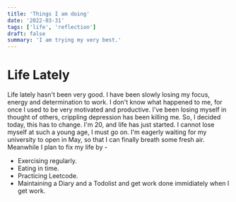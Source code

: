 ```yaml
---
title: 'Things I am doing'
date: '2022-03-31'
tags: ['life', 'reflection']
draft: false
summary: 'I am trying my very best.'
---
```


# Life Lately

Life lately hasn't been very good. I have been slowly losing my focus, energy and determination to work. I don't know what happened to me,
for once I used to be very motivated and productive. I've been losing myself in thought of others, crippling depression has been killing me.
So, I decided today, this has to change. I'm 20, and life has just started. I cannot lose myself at such a young age, I must go on. I'm eagerly
waiting for my university to open in May, so that I can finally breath some fresh air. Meanwhile I plan to fix my life by -

- Exercising regularly.
- Eating in time.
- Practicing Leetcode.
- Maintaining a Diary and a Todolist and get work done immidiately when I get work.
